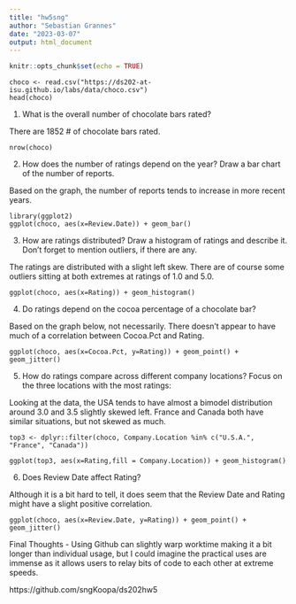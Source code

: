 ---
title: "hw5sng"
author: "Sebastian Grannes"
date: "2023-03-07"
output: html_document
---

```{r setup, include=FALSE}
knitr::opts_chunk$set(echo = TRUE)
```

```
choco <- read.csv("https://ds202-at-isu.github.io/labs/data/choco.csv")
head(choco)
```

1. What is the overall number of chocolate bars rated?

There are 1852 # of chocolate bars rated.

```
nrow(choco)
```

2. How does the number of ratings depend on the year? Draw a bar chart of the number of reports.

Based on the graph, the number of reports tends to increase in more recent years.

```
library(ggplot2)
ggplot(choco, aes(x=Review.Date)) + geom_bar()
```

3.
How are ratings distributed? Draw a histogram of ratings and describe it. Don’t forget to mention outliers, if there are any.

The ratings are distributed with a slight left skew. There are of course some outliers sitting at both extremes at ratings of 1.0 and 5.0.
```
ggplot(choco, aes(x=Rating)) + geom_histogram()
```

4.
Do ratings depend on the cocoa percentage of a chocolate bar?

Based on the graph below, not necessarily. There doesn't appear to have much of a correlation between Cocoa.Pct and Rating.

```
ggplot(choco, aes(x=Cocoa.Pct, y=Rating)) + geom_point() + geom_jitter()

```

5.
How do ratings compare across different company locations? Focus on the three locations with the most ratings:

Looking at the data, the USA tends to have almost a bimodel distribution around 3.0 and 3.5 slightly skewed left. France and Canada both have similar situations, but not skewed as much. 
```
top3 <- dplyr::filter(choco, Company.Location %in% c("U.S.A.", "France", "Canada"))

ggplot(top3, aes(x=Rating,fill = Company.Location)) + geom_histogram()
```

6.
Does Review Date affect Rating?

Although it is a bit hard to tell, it does seem that the Review Date and Rating might have a slight positive correlation.
```
ggplot(choco, aes(x=Review.Date, y=Rating)) + geom_point() + geom_jitter()
```

Final Thoughts - Using Github can slightly warp worktime making it a bit longer than individual usage, but I could imagine the practical uses are immense as it allows users to relay bits of code to each other at extreme speeds.

https://github.com/sngKoopa/ds202hw5